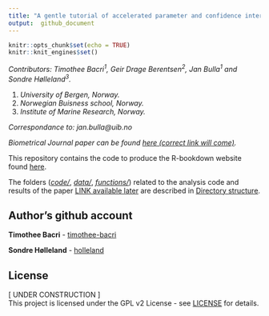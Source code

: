 ```yaml
---
title: "A gentle tutorial of accelerated parameter and confidence interval estimation for Hidden Markov Models using Template Model Builder"
output:  github_document
---
```


<!-- # A gentle tutorial of accelerated parameter and confidence interval estimation for Hidden Markov Models using Template Model Builder -->

<!-- Compile this into README.md with -->
<!-- rmarkdown::render("README.Rmd", md_document()) -->

```r
knitr::opts_chunk$set(echo = TRUE)
knitr::knit_engines$set()
```
*Contributors: Timothee Bacri<sup>1</sup>, Geir Drage Berentsen<sup>2</sup>, Jan Bulla<sup>1</sup> and Sondre Hølleland<sup>3</sup>.*

1) *University of Bergen, Norway.*
2) *Norwegian Buisness school, Norway.*
3) *Institute of Marine Research, Norway.*

  *Correspondance to: jan.bulla@uib.no*
 
 *Biometrical Journal paper can be found [here (correct link will come)](https://onlinelibrary.wiley.com/journal/15214036).*

This repository contains the code to produce the R-bookdown website found [here](https://timothee-bacri.github.io/HMM_with_TMB/).

The folders (*[code/](#code)*, *[data/](#data)*, *[functions/](#functions)*) related to the analysis code and results of the paper [LINK available later](https://www.nrk.no) are described in [Directory structure](https://timothee-bacri.github.io/HMM_with_TMB/github.html#directory-structure).

## Author's github account

**Timothee Bacri** - [timothee-bacri](https://github.com/timothee-bacri)

**Sondre Hølleland** - [holleland](https://github.com/holleland)

## License

[ UNDER CONSTRUCTION ] \
This project is licensed under the GPL v2 License - see [LICENSE](LICENSE) for details.
